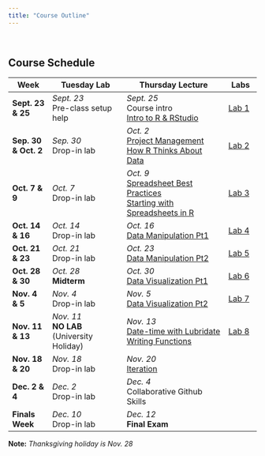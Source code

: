 ```yaml
---
title: "Course Outline"
---
```


<br>

## Course Schedule

| Week | Tuesday Lab | Thursday Lecture | Labs |
|------|-------------|------------------|------|
| **Sept. 23 & 25** | *Sept. 23*<br>Pre-class setup help | *Sept. 25*<br>Course intro<br>[Intro to R & RStudio](lesson_01_intro_r_rstudio.html) | [Lab 1](https://classroom.github.com/a/kMIef3hb) |
| **Sep. 30 & Oct. 2** | *Sep. 30*<br>Drop-in lab | *Oct. 2*<br>[Project Management](lesson_02_project_management.html)<br>[How R Thinks About Data](lesson_03_how_r_thinks_about_data.html) | [Lab 2](https://classroom.github.com/a/AxSnsy-e) |
| **Oct. 7 & 9** | *Oct. 7*<br>Drop-in lab | *Oct. 9*<br>[Spreadsheet Best Practices](lesson_04_spreadsheets_condensed.html)<br>[Starting with Spreadsheets in R](lesson_05_data_import.html) | [Lab 3](https://classroom.github.com/a/HzmAhpLH) |
| **Oct. 14 & 16** | *Oct. 14*<br>Drop-in lab | *Oct. 16*<br>[Data Manipulation Pt1](lesson_06_data_manipulation_pt1.html) | [Lab 4](https://classroom.github.com/a/-TGD0-Tp) |
| **Oct. 21 & 23** | *Oct. 21*<br>Drop-in lab | *Oct. 23*<br>[Data Manipulation Pt2](lesson_08_data_manipulation_pt2.html) | [Lab 5](https://classroom.github.com/a/F1fLW6Yr) |
| **Oct. 28 & 30** | *Oct. 28*<br>**Midterm** | *Oct. 30*<br>[Data Visualization Pt1](lesson_09_data_viz_pt1.html) | [Lab 6](https://classroom.github.com/a/TZVr8Kfl) |
| **Nov. 4 & 5** | *Nov. 4*<br>Drop-in lab | *Nov. 5*<br>[Data Visualization Pt2](lesson_11_data_viz_pt2.html) | [Lab 7](https://classroom.github.com/a/zTSqmwqK) |
| **Nov. 11 & 13** | *Nov. 11*<br>**NO LAB** (University Holiday) | *Nov. 13*<br>[Date-time with Lubridate](lesson_12_lubridate.html)<br>[Writing Functions](lesson_13_functions.html) | [Lab 8](https://classroom.github.com/a/CoS6GwTH) |
| **Nov. 18 & 20** | *Nov. 18*<br>Drop-in lab | *Nov. 20*<br>[Iteration](lesson_14_iteration.html) | |
| **Dec. 2 & 4** | *Dec. 2*<br>Drop-in lab | *Dec. 4*<br>Collaborative Github Skills | |
| **Finals Week** | *Dec. 10*<br>Drop-in lab | *Dec. 12*<br>**Final Exam** | |

**Note:** *Thanksgiving holiday is Nov. 28*